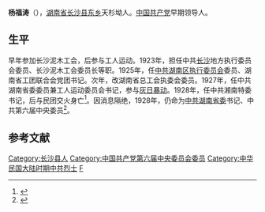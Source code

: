 '''杨福涛'''（{{bd|1893年||1928年|catIdx=}}），[[湖南省|湖南省]][[长沙县|长沙县]][[东乡|东乡]]天杉坳人。[[中国共产党|中国共产党]]早期领导人。

==生平==
早年参加长沙泥木工会，后参与工人运动。1923年，担任中共[[长沙|长沙]]地方执行委员会委员、长沙泥木工会委员长等职。1925年，任[[中共湖南区执行委员会|中共湖南区执行委员会]]委员、湖南省工团联合会党团书记。次年，改湖南省总工会执委会委员。1927年，任中共湖南省委委员兼工人运动委员会书记，参与[[灰日暴动|灰日暴动]]。1928年，任中共湘南特委书记，后与民团交火身亡<ref>{{cite book|author=中共党史人物硏究会, 胡华|title=《中共党史人物传》|year=1991年|publisher=陕西人民出版社|isbn=9787224015782|pages=84页}}</ref>。因消息隔绝，1928年，仍命为[[中共湖南省委|中共湖南省委]]书记、中共第六届中央委员<ref>{{cite book|author=王健英|title=《中国共产党组织史大事纪实, 1921.7-1937.7》|year=2003年|publisher=广东人民出版社|isbn=9787218043821|pages=403-408页}}</ref>。

== 参考文献 ==
{{reflist}}

{{中国政治人物小作品}}
{{DEFAULTSORT:Y}}
[[Category:长沙县人|Category:长沙县人]]
[[Category:中国共产党第六届中央委员会委员|Category:中国共产党第六届中央委员会委员]]
[[Category:中华民国大陆时期中共烈士|Category:中华民国大陆时期中共烈士]]
[[Category:杨姓|F]]